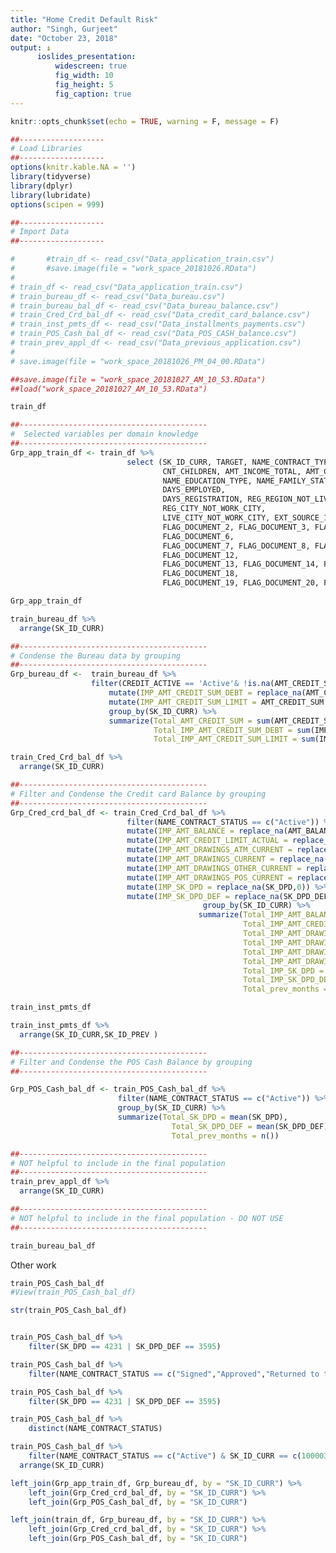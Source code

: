 ```yaml
---
title: "Home Credit Default Risk"
author: "Singh, Gurjeet"
date: "October 23, 2018"
output: ↨
      ioslides_presentation:
          widescreen: true
          fig_width: 10
          fig_height: 5
          fig_caption: true
---
```


```r
knitr::opts_chunk$set(echo = TRUE, warning = F, message = F)

```


```r
##-------------------
# Load Libraries
##-------------------
options(knitr.kable.NA = '')
library(tidyverse)
library(dplyr)
library(lubridate)
options(scipen = 999)
```


```r
##-------------------
# Import Data
##-------------------

#       #train_df <- read_csv("Data_application_train.csv")
#       #save.image(file = "work_space_20181026.RData")
# 
# train_df <- read_csv("Data_application_train.csv")
# train_bureau_df <- read_csv("Data_bureau.csv")
# train_bureau_bal_df <- read_csv("Data_bureau_balance.csv")
# train_Cred_Crd_bal_df <- read_csv("Data_credit_card_balance.csv")
# train_inst_pmts_df <- read_csv("Data_installments_payments.csv")
# train_POS_Cash_bal_df <- read_csv("Data_POS_CASH_balance.csv")
# train_prev_appl_df <- read_csv("Data_previous_application.csv")
# 
# save.image(file = "work_space_20181026_PM_04_00.RData")


```

```r
##save.image(file = "work_space_20181027_AM_10_53.RData")
##load("work_space_20181027_AM_10_53.RData")

```


```r
train_df
```


```r
##------------------------------------------
#  Selected variables per domain knowledge
##------------------------------------------
Grp_app_train_df <- train_df %>% 
                          select (SK_ID_CURR, TARGET, NAME_CONTRACT_TYPE, CODE_GENDER, FLAG_OWN_CAR, FLAG_OWN_REALTY,
                                  CNT_CHILDREN, AMT_INCOME_TOTAL, AMT_CREDIT, AMT_ANNUITY, AMT_GOODS_PRICE, NAME_INCOME_TYPE,
                                  NAME_EDUCATION_TYPE, NAME_FAMILY_STATUS, NAME_HOUSING_TYPE, REGION_POPULATION_RELATIVE, DAYS_BIRTH,
                                  DAYS_EMPLOYED,
                                  DAYS_REGISTRATION, REG_REGION_NOT_LIVE_REGION, REG_REGION_NOT_WORK_REGION, REG_CITY_NOT_LIVE_CITY,
                                  REG_CITY_NOT_WORK_CITY,
                                  LIVE_CITY_NOT_WORK_CITY, EXT_SOURCE_1, EXT_SOURCE_1, EXT_SOURCE_3,
                                  FLAG_DOCUMENT_2, FLAG_DOCUMENT_3, FLAG_DOCUMENT_4, FLAG_DOCUMENT_5,
                                  FLAG_DOCUMENT_6, 
                                  FLAG_DOCUMENT_7, FLAG_DOCUMENT_8, FLAG_DOCUMENT_9, FLAG_DOCUMENT_10, FLAG_DOCUMENT_11,
                                  FLAG_DOCUMENT_12,
                                  FLAG_DOCUMENT_13, FLAG_DOCUMENT_14, FLAG_DOCUMENT_15, FLAG_DOCUMENT_16, FLAG_DOCUMENT_17,
                                  FLAG_DOCUMENT_18, 
                                  FLAG_DOCUMENT_19, FLAG_DOCUMENT_20, FLAG_DOCUMENT_21)
```



```r
Grp_app_train_df
```

```r
train_bureau_df %>% 
  arrange(SK_ID_CURR)
```


```r
##------------------------------------------
# Condense the Bureau data by grouping
##------------------------------------------
Grp_bureau_df <-  train_bureau_df %>% 
                  filter(CREDIT_ACTIVE == 'Active'& !is.na(AMT_CREDIT_SUM)) %>% 
                      mutate(IMP_AMT_CREDIT_SUM_DEBT = replace_na(AMT_CREDIT_SUM_DEBT,0)) %>% 
                      mutate(IMP_AMT_CREDIT_SUM_LIMIT = AMT_CREDIT_SUM - IMP_AMT_CREDIT_SUM_DEBT) %>% 
                      group_by(SK_ID_CURR) %>% 
                      summarize(Total_AMT_CREDIT_SUM = sum(AMT_CREDIT_SUM),
                                Total_IMP_AMT_CREDIT_SUM_DEBT = sum(IMP_AMT_CREDIT_SUM_DEBT),
                                Total_IMP_AMT_CREDIT_SUM_LIMIT = sum(IMP_AMT_CREDIT_SUM_LIMIT))
```


```r
train_Cred_Crd_bal_df %>% 
  arrange(SK_ID_CURR)
```

```r
##------------------------------------------
# Filter and Condense the Credit card Balance by grouping
##------------------------------------------ 
Grp_Cred_crd_bal_df <- train_Cred_Crd_bal_df %>% 
                          filter(NAME_CONTRACT_STATUS == c("Active")) %>% 
                          mutate(IMP_AMT_BALANCE = replace_na(AMT_BALANCE,0)) %>% 
                          mutate(IMP_AMT_CREDIT_LIMIT_ACTUAL = replace_na(AMT_CREDIT_LIMIT_ACTUAL,0)) %>% 
                          mutate(IMP_AMT_DRAWINGS_ATM_CURRENT = replace_na(AMT_DRAWINGS_ATM_CURRENT,0)) %>% 
                          mutate(IMP_AMT_DRAWINGS_CURRENT = replace_na(AMT_DRAWINGS_CURRENT,0)) %>% 
                          mutate(IMP_AMT_DRAWINGS_OTHER_CURRENT = replace_na(AMT_DRAWINGS_OTHER_CURRENT,0)) %>% 
                          mutate(IMP_AMT_DRAWINGS_POS_CURRENT = replace_na(AMT_DRAWINGS_POS_CURRENT,0)) %>% 
                          mutate(IMP_SK_DPD = replace_na(SK_DPD,0)) %>% 
                          mutate(IMP_SK_DPD_DEF = replace_na(SK_DPD_DEF,0)) %>% 
                                           group_by(SK_ID_CURR) %>% 
                                          summarize(Total_IMP_AMT_BALANCE = sum(IMP_AMT_BALANCE),
                                                    Total_IMP_AMT_CREDIT_LIMIT_ACTUAL = sum(IMP_AMT_CREDIT_LIMIT_ACTUAL),
                                                    Total_IMP_AMT_DRAWINGS_ATM_CURRENT = sum(IMP_AMT_DRAWINGS_ATM_CURRENT),
                                                    Total_IMP_AMT_DRAWINGS_CURRENT = sum(IMP_AMT_DRAWINGS_CURRENT),
                                                    Total_IMP_AMT_DRAWINGS_OTHER_CURRENT = sum(IMP_AMT_DRAWINGS_OTHER_CURRENT),
                                                    Total_IMP_AMT_DRAWINGS_POS_CURRENT = sum(IMP_AMT_DRAWINGS_POS_CURRENT),
                                                    Total_IMP_SK_DPD = mean(IMP_SK_DPD),
                                                    Total_IMP_SK_DPD_DEF = mean(IMP_SK_DPD_DEF),
                                                    Total_prev_months = n())
```



```r
train_inst_pmts_df
```

```r
train_inst_pmts_df %>% 
  arrange(SK_ID_CURR,SK_ID_PREV )
```




```r
##------------------------------------------
# Filter and Condense the POS Cash Balance by grouping
##------------------------------------------

Grp_POS_Cash_bal_df <- train_POS_Cash_bal_df %>% 
                        filter(NAME_CONTRACT_STATUS == c("Active")) %>% 
                        group_by(SK_ID_CURR) %>% 
                        summarize(Total_SK_DPD = mean(SK_DPD),
                                    Total_SK_DPD_DEF = mean(SK_DPD_DEF),
                                    Total_prev_months = n())

```


```r
##------------------------------------------
# NOT helpful to include in the final population
##------------------------------------------
train_prev_appl_df %>% 
  arrange(SK_ID_CURR)
```


```r
##------------------------------------------
# NOT helpful to include in the final population - DO NOT USE
##------------------------------------------

train_bureau_bal_df
```


Other work
```r
train_POS_Cash_bal_df
#View(train_POS_Cash_bal_df)
```



```r
str(train_POS_Cash_bal_df)


train_POS_Cash_bal_df %>% 
    filter(SK_DPD == 4231 | SK_DPD_DEF == 3595)

train_POS_Cash_bal_df %>% 
    filter(NAME_CONTRACT_STATUS == c("Signed","Approved","Returned to the store","Demand", "Canceled", "XNA", "Amortized debt"))

train_POS_Cash_bal_df %>% 
    filter(SK_DPD == 4231 | SK_DPD_DEF == 3595)

train_POS_Cash_bal_df %>% 
    distinct(NAME_CONTRACT_STATUS)

train_POS_Cash_bal_df %>% 
    filter(NAME_CONTRACT_STATUS == c("Active") & SK_ID_CURR == c(100003)) %>% 
  arrange(SK_ID_CURR)
```


```r
left_join(Grp_app_train_df, Grp_bureau_df, by = "SK_ID_CURR") %>% 
    left_join(Grp_Cred_crd_bal_df, by = "SK_ID_CURR") %>% 
    left_join(Grp_POS_Cash_bal_df, by = "SK_ID_CURR") 
```




```r
left_join(train_df, Grp_bureau_df, by = "SK_ID_CURR") %>% 
    left_join(Grp_Cred_crd_bal_df, by = "SK_ID_CURR") %>% 
    left_join(Grp_POS_Cash_bal_df, by = "SK_ID_CURR") 
```































